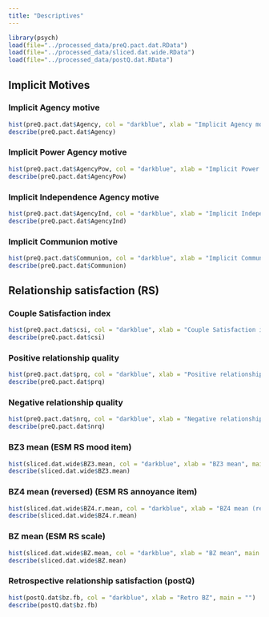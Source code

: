 ```yaml
---
title: "Descriptives"
---
```


```r
library(psych)
load(file="../processed_data/preQ.pact.dat.RData")
load(file="../processed_data/sliced.dat.wide.RData")
load(file="../processed_data/postQ.dat.RData")
```

## Implicit Motives

::: {.panel-tabset}

### Implicit Agency motive

```r
hist(preQ.pact.dat$Agency, col = "darkblue", xlab = "Implicit Agency motive", main = "")
describe(preQ.pact.dat$Agency)
```

### Implicit Power Agency motive

```r
hist(preQ.pact.dat$AgencyPow, col = "darkblue", xlab = "Implicit Power Agency motive", main = "")
describe(preQ.pact.dat$AgencyPow)
```

### Implicit Independence Agency motive

```r
hist(preQ.pact.dat$AgencyInd, col = "darkblue", xlab = "Implicit Independence Agency motive", main = "")
describe(preQ.pact.dat$AgencyInd)
```

### Implicit Communion motive

```r
hist(preQ.pact.dat$Communion, col = "darkblue", xlab = "Implicit Communion motive", main = "")
describe(preQ.pact.dat$Communion)
```

:::

## Relationship satisfaction (RS)

::: {.panel-tabset}

### Couple Satisfaction index

```r
hist(preQ.pact.dat$csi, col = "darkblue", xlab = "Couple Satisfaction index", main = "")
describe(preQ.pact.dat$csi)
```

### Positive relationship quality

```r
hist(preQ.pact.dat$prq, col = "darkblue", xlab = "Positive relationship quality", main = "")
describe(preQ.pact.dat$prq)
```

### Negative relationship quality

```r
hist(preQ.pact.dat$nrq, col = "darkblue", xlab = "Negative relationship quality", main = "")
describe(preQ.pact.dat$nrq)
```

### BZ3 mean (ESM RS mood item)

```r
hist(sliced.dat.wide$BZ3.mean, col = "darkblue", xlab = "BZ3 mean", main = "")
describe(sliced.dat.wide$BZ3.mean)
```

### BZ4 mean (reversed) (ESM RS annoyance item)

```r
hist(sliced.dat.wide$BZ4.r.mean, col = "darkblue", xlab = "BZ4 mean (reversed)", main = "")
describe(sliced.dat.wide$BZ4.r.mean)
```

### BZ mean (ESM RS scale)

```r
hist(sliced.dat.wide$BZ.mean, col = "darkblue", xlab = "BZ mean", main = "")
describe(sliced.dat.wide$BZ.mean)
```

### Retrospective relationship satisfaction (postQ)

```r
hist(postQ.dat$bz.fb, col = "darkblue", xlab = "Retro BZ", main = "")
describe(postQ.dat$bz.fb)
```

:::